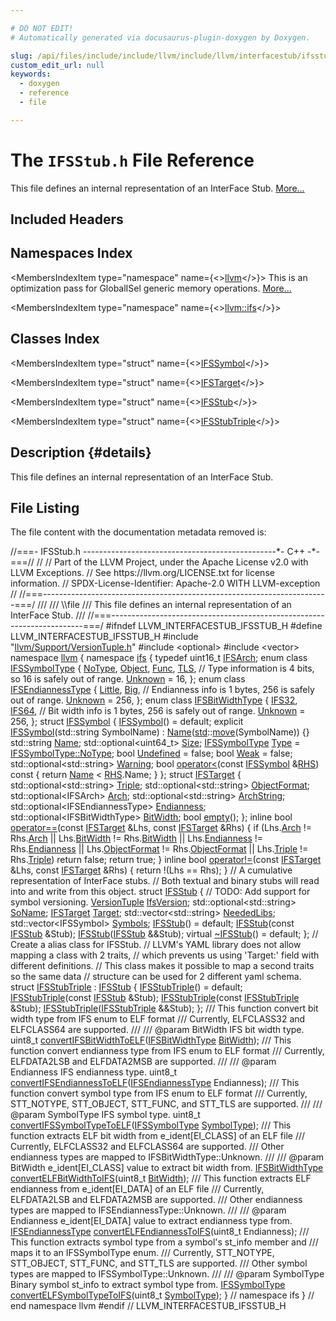 ```yaml
---

# DO NOT EDIT!
# Automatically generated via docusaurus-plugin-doxygen by Doxygen.

slug: /api/files/include/include/llvm/include/llvm/interfacestub/ifsstub-h
custom_edit_url: null
keywords:
  - doxygen
  - reference
  - file

---
```





# The `IFSStub.h` File Reference

<DoxygenPage pluginConfig={pluginConfig}>

This file defines an internal representation of an InterFace Stub. <a href="#details">More...</a>

## Included Headers

<IncludesList>
<IncludesListItem
  filePath="llvm/Support/VersionTuple.h"
  permalink="/docs/api/files/include/include/llvm/include/llvm/support/versiontuple-h"
  isLocal="true" />
<IncludesListItem
  filePath="optional"
  permalink=""
  isLocal="false" />
<IncludesListItem
  filePath="vector"
  permalink=""
  isLocal="false" />
</IncludesList>

## Namespaces Index

<MembersIndex>

<MembersIndexItem
  type="namespace"
  name={<><a href="/docs/api/namespaces/llvm">llvm</a></>}>
This is an optimization pass for GlobalISel generic memory operations. <a href="/docs/api/namespaces/llvm/#details">More...</a>
</MembersIndexItem>

<MembersIndexItem
  type="namespace"
  name={<><a href="/docs/api/namespaces/llvm/ifs">llvm::ifs</a></>}>
</MembersIndexItem>

</MembersIndex>

## Classes Index

<MembersIndex>

<MembersIndexItem
  type="struct"
  name={<><a href="/docs/api/structs/llvm/ifs/ifssymbol">IFSSymbol</a></>}>
</MembersIndexItem>

<MembersIndexItem
  type="struct"
  name={<><a href="/docs/api/structs/llvm/ifs/ifstarget">IFSTarget</a></>}>
</MembersIndexItem>

<MembersIndexItem
  type="struct"
  name={<><a href="/docs/api/structs/llvm/ifs/ifsstub">IFSStub</a></>}>
</MembersIndexItem>

<MembersIndexItem
  type="struct"
  name={<><a href="/docs/api/structs/llvm/ifs/ifsstubtriple">IFSStubTriple</a></>}>
</MembersIndexItem>

</MembersIndex>

## Description {#details}

This file defines an internal representation of an InterFace Stub.

## File Listing

The file content with the documentation metadata removed is:

<ProgramListing>

<Link id="l00001" /><CodeLine lineNumber="1"><Highlight kind="comment">//===- IFSStub.h ------------------------------------------------&#42;- C++ -&#42;-===//</Highlight><Highlight kind="normal"></Highlight></CodeLine>
<Link id="l00002" /><CodeLine lineNumber="2"><Highlight kind="normal"></Highlight><Highlight kind="comment">//</Highlight><Highlight kind="normal"></Highlight></CodeLine>
<Link id="l00003" /><CodeLine lineNumber="3"><Highlight kind="normal"></Highlight><Highlight kind="comment">// Part of the LLVM Project, under the Apache License v2.0 with LLVM Exceptions.</Highlight><Highlight kind="normal"></Highlight></CodeLine>
<Link id="l00004" /><CodeLine lineNumber="4"><Highlight kind="normal"></Highlight><Highlight kind="comment">// See https://llvm.org/LICENSE.txt for license information.</Highlight><Highlight kind="normal"></Highlight></CodeLine>
<Link id="l00005" /><CodeLine lineNumber="5"><Highlight kind="normal"></Highlight><Highlight kind="comment">// SPDX-License-Identifier: Apache-2.0 WITH LLVM-exception</Highlight><Highlight kind="normal"></Highlight></CodeLine>
<Link id="l00006" /><CodeLine lineNumber="6"><Highlight kind="normal"></Highlight><Highlight kind="comment">//</Highlight><Highlight kind="normal"></Highlight></CodeLine>
<Link id="l00007" /><CodeLine lineNumber="7"><Highlight kind="normal"></Highlight><Highlight kind="comment">//===-----------------------------------------------------------------------===/</Highlight><Highlight kind="comment"></Highlight></CodeLine>
<Link id="l00008" /><CodeLine lineNumber="8"><Highlight kind="comment">///</Highlight></CodeLine>
<Link id="l00009" /><CodeLine lineNumber="9"><Highlight kind="comment">/// \\file</Highlight></CodeLine>
<Link id="l00010" /><CodeLine lineNumber="10"><Highlight kind="comment">/// This file defines an internal representation of an InterFace Stub.</Highlight></CodeLine>
<Link id="l00011" /><CodeLine lineNumber="11"><Highlight kind="comment">///</Highlight><Highlight kind="normal"></Highlight></CodeLine>
<Link id="l00012" /><CodeLine lineNumber="12"><Highlight kind="normal"></Highlight><Highlight kind="comment">//===-----------------------------------------------------------------------===/</Highlight><Highlight kind="normal"></Highlight></CodeLine>
<Link id="l00013" /><CodeLine lineNumber="13"><Highlight kind="normal"></Highlight></CodeLine>
<Link id="l00014" /><CodeLine lineNumber="14"><Highlight kind="normal"></Highlight><Highlight kind="preprocessor">#ifndef LLVM&#95;INTERFACESTUB&#95;IFSSTUB&#95;H</Highlight><Highlight kind="normal"></Highlight></CodeLine>
<Link id="l00015" /><CodeLine lineNumber="15"><Highlight kind="normal"></Highlight><Highlight kind="preprocessor">#define LLVM&#95;INTERFACESTUB&#95;IFSSTUB&#95;H</Highlight><Highlight kind="normal"></Highlight></CodeLine>
<Link id="l00016" /><CodeLine lineNumber="16"><Highlight kind="normal"></Highlight></CodeLine>
<Link id="l00017" /><CodeLine lineNumber="17"><Highlight kind="normal"></Highlight><Highlight kind="preprocessor">#include &quot;<a href="/docs/api/files/include/include/llvm/include/llvm/support/versiontuple-h">llvm/Support/VersionTuple.h</a>&quot;</Highlight><Highlight kind="normal"></Highlight></CodeLine>
<Link id="l00018" /><CodeLine lineNumber="18"><Highlight kind="normal"></Highlight><Highlight kind="preprocessor">#include &lt;optional&gt;</Highlight><Highlight kind="normal"></Highlight></CodeLine>
<Link id="l00019" /><CodeLine lineNumber="19"><Highlight kind="normal"></Highlight><Highlight kind="preprocessor">#include &lt;vector&gt;</Highlight><Highlight kind="normal"></Highlight></CodeLine>
<Link id="l00020" /><CodeLine lineNumber="20"><Highlight kind="normal"></Highlight></CodeLine>
<Link id="l00021" /><CodeLine lineNumber="21"><Highlight kind="normal"></Highlight><Highlight kind="keyword">namespace </Highlight><Highlight kind="normal"><a href="/docs/api/namespaces/llvm">llvm</a> &#123;</Highlight></CodeLine>
<Link id="l00022" /><CodeLine lineNumber="22"><Highlight kind="normal"></Highlight><Highlight kind="keyword">namespace </Highlight><Highlight kind="normal"><a href="/docs/api/namespaces/llvm/ifs">ifs</a> &#123;</Highlight></CodeLine>
<Link id="l00023" /><CodeLine lineNumber="23"><Highlight kind="normal"></Highlight></CodeLine>
<Link id="l00024" /><CodeLine lineNumber="24" lineLink="/docs/api/namespaces/llvm/ifs/#a3248950691cdc5febedcd27ac9a15c54"><Highlight kind="normal"></Highlight><Highlight kind="keyword">typedef</Highlight><Highlight kind="normal"> uint16&#95;t <a href="/docs/api/namespaces/llvm/ifs/#a3248950691cdc5febedcd27ac9a15c54">IFSArch</a>;</Highlight></CodeLine>
<Link id="l00025" /><CodeLine lineNumber="25"><Highlight kind="normal"></Highlight></CodeLine>
<Link id="l00026" /><CodeLine lineNumber="26" lineLink="/docs/api/namespaces/llvm/ifs/#adfe04e1a9cc096fb571e8372debaa67e"><Highlight kind="normal"></Highlight><Highlight kind="keyword">enum class</Highlight><Highlight kind="normal"> <a href="/docs/api/namespaces/llvm/ifs/#adfe04e1a9cc096fb571e8372debaa67e">IFSSymbolType</a> &#123;</Highlight></CodeLine>
<Link id="l00027" /><CodeLine lineNumber="27" lineLink="/docs/api/namespaces/llvm/ifs/#adfe04e1a9cc096fb571e8372debaa67ea9080fd7a5f0af44b585bb21b62d8b283"><Highlight kind="normal">  <a href="/docs/api/namespaces/llvm/ifs/#adfe04e1a9cc096fb571e8372debaa67ea9080fd7a5f0af44b585bb21b62d8b283">NoType</a>,</Highlight></CodeLine>
<Link id="l00028" /><CodeLine lineNumber="28" lineLink="/docs/api/namespaces/llvm/ifs/#adfe04e1a9cc096fb571e8372debaa67ea497031794414a552435f90151ac3b54b"><Highlight kind="normal">  <a href="/docs/api/namespaces/llvm/ifs/#adfe04e1a9cc096fb571e8372debaa67ea497031794414a552435f90151ac3b54b">Object</a>,</Highlight></CodeLine>
<Link id="l00029" /><CodeLine lineNumber="29" lineLink="/docs/api/namespaces/llvm/ifs/#adfe04e1a9cc096fb571e8372debaa67ea00d0b4f2d7dcdaaef835b97cf5d1e0df"><Highlight kind="normal">  <a href="/docs/api/namespaces/llvm/ifs/#adfe04e1a9cc096fb571e8372debaa67ea00d0b4f2d7dcdaaef835b97cf5d1e0df">Func</a>,</Highlight></CodeLine>
<Link id="l00030" /><CodeLine lineNumber="30" lineLink="/docs/api/namespaces/llvm/ifs/#adfe04e1a9cc096fb571e8372debaa67ea099d7d04319e5191b7473e016c55e320"><Highlight kind="normal">  <a href="/docs/api/namespaces/llvm/ifs/#adfe04e1a9cc096fb571e8372debaa67ea099d7d04319e5191b7473e016c55e320">TLS</a>,</Highlight></CodeLine>
<Link id="l00031" /><CodeLine lineNumber="31"><Highlight kind="normal"></Highlight></CodeLine>
<Link id="l00032" /><CodeLine lineNumber="32"><Highlight kind="normal">  </Highlight><Highlight kind="comment">// Type information is 4 bits, so 16 is safely out of range.</Highlight><Highlight kind="normal"></Highlight></CodeLine>
<Link id="l00033" /><CodeLine lineNumber="33" lineLink="/docs/api/namespaces/llvm/ifs/#adfe04e1a9cc096fb571e8372debaa67ea88183b946cc5f0e8c96b2e66e1c74a7e"><Highlight kind="normal">  <a href="/docs/api/namespaces/llvm/ifs/#adfe04e1a9cc096fb571e8372debaa67ea88183b946cc5f0e8c96b2e66e1c74a7e">Unknown</a> = 16,</Highlight></CodeLine>
<Link id="l00034" /><CodeLine lineNumber="34"><Highlight kind="normal">&#125;;</Highlight></CodeLine>
<Link id="l00035" /><CodeLine lineNumber="35"><Highlight kind="normal"></Highlight></CodeLine>
<Link id="l00036" /><CodeLine lineNumber="36" lineLink="/docs/api/namespaces/llvm/ifs/#acc98cdd50c302ff6523294d5413ff4b2"><Highlight kind="normal"></Highlight><Highlight kind="keyword">enum class</Highlight><Highlight kind="normal"> <a href="/docs/api/namespaces/llvm/ifs/#acc98cdd50c302ff6523294d5413ff4b2">IFSEndiannessType</a> &#123;</Highlight></CodeLine>
<Link id="l00037" /><CodeLine lineNumber="37" lineLink="/docs/api/namespaces/llvm/ifs/#acc98cdd50c302ff6523294d5413ff4b2a0f9197b3e286a7522984831949087332"><Highlight kind="normal">  <a href="/docs/api/namespaces/llvm/ifs/#acc98cdd50c302ff6523294d5413ff4b2a0f9197b3e286a7522984831949087332">Little</a>,</Highlight></CodeLine>
<Link id="l00038" /><CodeLine lineNumber="38" lineLink="/docs/api/namespaces/llvm/ifs/#acc98cdd50c302ff6523294d5413ff4b2ad491538da818a2ba11a3195ba035cfd3"><Highlight kind="normal">  <a href="/docs/api/namespaces/llvm/ifs/#acc98cdd50c302ff6523294d5413ff4b2ad491538da818a2ba11a3195ba035cfd3">Big</a>,</Highlight></CodeLine>
<Link id="l00039" /><CodeLine lineNumber="39"><Highlight kind="normal"></Highlight></CodeLine>
<Link id="l00040" /><CodeLine lineNumber="40"><Highlight kind="normal">  </Highlight><Highlight kind="comment">// Endianness info is 1 bytes, 256 is safely out of range.</Highlight><Highlight kind="normal"></Highlight></CodeLine>
<Link id="l00041" /><CodeLine lineNumber="41" lineLink="/docs/api/namespaces/llvm/ifs/#acc98cdd50c302ff6523294d5413ff4b2a88183b946cc5f0e8c96b2e66e1c74a7e"><Highlight kind="normal">  <a href="/docs/api/namespaces/llvm/ifs/#adfe04e1a9cc096fb571e8372debaa67ea88183b946cc5f0e8c96b2e66e1c74a7e">Unknown</a> = 256,</Highlight></CodeLine>
<Link id="l00042" /><CodeLine lineNumber="42"><Highlight kind="normal">&#125;;</Highlight></CodeLine>
<Link id="l00043" /><CodeLine lineNumber="43"><Highlight kind="normal"></Highlight></CodeLine>
<Link id="l00044" /><CodeLine lineNumber="44" lineLink="/docs/api/namespaces/llvm/ifs/#ad3517f5b90f1b05533d172d683533e90"><Highlight kind="normal"></Highlight><Highlight kind="keyword">enum class</Highlight><Highlight kind="normal"> <a href="/docs/api/namespaces/llvm/ifs/#ad3517f5b90f1b05533d172d683533e90">IFSBitWidthType</a> &#123;</Highlight></CodeLine>
<Link id="l00045" /><CodeLine lineNumber="45" lineLink="/docs/api/namespaces/llvm/ifs/#ad3517f5b90f1b05533d172d683533e90a787e77ce2154c004ace6b22f14f53c2b"><Highlight kind="normal">  <a href="/docs/api/namespaces/llvm/ifs/#ad3517f5b90f1b05533d172d683533e90a787e77ce2154c004ace6b22f14f53c2b">IFS32</a>,</Highlight></CodeLine>
<Link id="l00046" /><CodeLine lineNumber="46" lineLink="/docs/api/namespaces/llvm/ifs/#ad3517f5b90f1b05533d172d683533e90a6edad8914d3b05e4432315a0fc781bd8"><Highlight kind="normal">  <a href="/docs/api/namespaces/llvm/ifs/#ad3517f5b90f1b05533d172d683533e90a6edad8914d3b05e4432315a0fc781bd8">IFS64</a>,</Highlight></CodeLine>
<Link id="l00047" /><CodeLine lineNumber="47"><Highlight kind="normal"></Highlight></CodeLine>
<Link id="l00048" /><CodeLine lineNumber="48"><Highlight kind="normal">  </Highlight><Highlight kind="comment">// Bit width info is 1 bytes, 256 is safely out of range.</Highlight><Highlight kind="normal"></Highlight></CodeLine>
<Link id="l00049" /><CodeLine lineNumber="49" lineLink="/docs/api/namespaces/llvm/ifs/#ad3517f5b90f1b05533d172d683533e90a88183b946cc5f0e8c96b2e66e1c74a7e"><Highlight kind="normal">  <a href="/docs/api/namespaces/llvm/ifs/#adfe04e1a9cc096fb571e8372debaa67ea88183b946cc5f0e8c96b2e66e1c74a7e">Unknown</a> = 256,</Highlight></CodeLine>
<Link id="l00050" /><CodeLine lineNumber="50"><Highlight kind="normal">&#125;;</Highlight></CodeLine>
<Link id="l00051" /><CodeLine lineNumber="51"><Highlight kind="normal"></Highlight></CodeLine>
<Link id="l00052" /><CodeLine lineNumber="52" lineLink="/docs/api/structs/llvm/ifs/ifssymbol"><Highlight kind="normal"></Highlight><Highlight kind="keyword">struct </Highlight><Highlight kind="normal"><a href="/docs/api/structs/llvm/ifs/ifssymbol/#a4883b4cc2f5411c86195e84f7961c29b">IFSSymbol</a> &#123;</Highlight></CodeLine>
<Link id="l00053" /><CodeLine lineNumber="53" lineLink="/docs/api/structs/llvm/ifs/ifssymbol/#a4883b4cc2f5411c86195e84f7961c29b"><Highlight kind="normal">  <a href="/docs/api/structs/llvm/ifs/ifssymbol/#a4883b4cc2f5411c86195e84f7961c29b">IFSSymbol</a>() = </Highlight><Highlight kind="keywordflow">default</Highlight><Highlight kind="normal">;</Highlight></CodeLine>
<Link id="l00054" /><CodeLine lineNumber="54" lineLink="/docs/api/structs/llvm/ifs/ifssymbol/#a834f96cb63c88f412ee9880348c3a2c9"><Highlight kind="normal">  </Highlight><Highlight kind="keyword">explicit</Highlight><Highlight kind="normal"> <a href="/docs/api/structs/llvm/ifs/ifssymbol/#a834f96cb63c88f412ee9880348c3a2c9">IFSSymbol</a>(std::string SymbolName) : <a href="/docs/api/structs/llvm/ifs/ifssymbol/#a7829f6a04e270a8d883ad63527d20fb2">Name</a>(<a href="/docs/api/namespaces/std">std</a>::<a href="/docs/api/namespaces/llvm/#abfc9c7ecf70f66901e439f7c04ef3dbb">move</a>(SymbolName)) &#123;&#125;</Highlight></CodeLine>
<Link id="l00055" /><CodeLine lineNumber="55" lineLink="/docs/api/structs/llvm/ifs/ifssymbol/#a7829f6a04e270a8d883ad63527d20fb2"><Highlight kind="normal">  std::string <a href="/docs/api/structs/llvm/ifs/ifssymbol/#a7829f6a04e270a8d883ad63527d20fb2">Name</a>;</Highlight></CodeLine>
<Link id="l00056" /><CodeLine lineNumber="56" lineLink="/docs/api/structs/llvm/ifs/ifssymbol/#aa86bfa354c2d5f829acfdc7299e44504"><Highlight kind="normal">  std::optional&lt;uint64&#95;t&gt; <a href="/docs/api/structs/llvm/ifs/ifssymbol/#aa86bfa354c2d5f829acfdc7299e44504">Size</a>;</Highlight></CodeLine>
<Link id="l00057" /><CodeLine lineNumber="57" lineLink="/docs/api/structs/llvm/ifs/ifssymbol/#a48ee2615146aa13d99d842fafbfd3b95"><Highlight kind="normal">  <a href="/docs/api/namespaces/llvm/ifs/#adfe04e1a9cc096fb571e8372debaa67e">IFSSymbolType</a> <a href="/docs/api/structs/llvm/ifs/ifssymbol/#a48ee2615146aa13d99d842fafbfd3b95">Type</a> = <a href="/docs/api/namespaces/llvm/ifs/#adfe04e1a9cc096fb571e8372debaa67ea9080fd7a5f0af44b585bb21b62d8b283">IFSSymbolType::NoType</a>;</Highlight></CodeLine>
<Link id="l00058" /><CodeLine lineNumber="58" lineLink="/docs/api/structs/llvm/ifs/ifssymbol/#a33a377541312be8ff8d1ecf7b2d523b1"><Highlight kind="normal">  </Highlight><Highlight kind="keywordtype">bool</Highlight><Highlight kind="normal"> <a href="/docs/api/structs/llvm/ifs/ifssymbol/#a33a377541312be8ff8d1ecf7b2d523b1">Undefined</a> = </Highlight><Highlight kind="keyword">false</Highlight><Highlight kind="normal">;</Highlight></CodeLine>
<Link id="l00059" /><CodeLine lineNumber="59" lineLink="/docs/api/structs/llvm/ifs/ifssymbol/#afe40967856915a99cf897560395d720f"><Highlight kind="normal">  </Highlight><Highlight kind="keywordtype">bool</Highlight><Highlight kind="normal"> <a href="/docs/api/structs/llvm/ifs/ifssymbol/#afe40967856915a99cf897560395d720f">Weak</a> = </Highlight><Highlight kind="keyword">false</Highlight><Highlight kind="normal">;</Highlight></CodeLine>
<Link id="l00060" /><CodeLine lineNumber="60" lineLink="/docs/api/structs/llvm/ifs/ifssymbol/#ad81fc9c28d8fe34f4b607f61a616e7c8"><Highlight kind="normal">  std::optional&lt;std::string&gt; <a href="/docs/api/structs/llvm/ifs/ifssymbol/#ad81fc9c28d8fe34f4b607f61a616e7c8">Warning</a>;</Highlight></CodeLine>
<Link id="l00061" /><CodeLine lineNumber="61" lineLink="/docs/api/structs/llvm/ifs/ifssymbol/#aff758f0c7ce11ccb364ee86b85516447"><Highlight kind="normal">  </Highlight><Highlight kind="keywordtype">bool</Highlight><Highlight kind="normal"> <a href="/docs/api/structs/llvm/ifs/ifssymbol/#aff758f0c7ce11ccb364ee86b85516447">operator&lt;</a>(</Highlight><Highlight kind="keyword">const</Highlight><Highlight kind="normal"> <a href="/docs/api/structs/llvm/ifs/ifssymbol/#a4883b4cc2f5411c86195e84f7961c29b">IFSSymbol</a> &amp;<a href="/docs/api/files/lib/lib/target/lib/target/x86/x86partialreduction-cpp/#a87b8bfbbe9d8f7146d7f20a5fb42efd0">RHS</a>)</Highlight><Highlight kind="keyword"> const </Highlight><Highlight kind="normal">&#123; </Highlight><Highlight kind="keywordflow">return</Highlight><Highlight kind="normal"> <a href="/docs/api/structs/llvm/ifs/ifssymbol/#a7829f6a04e270a8d883ad63527d20fb2">Name</a> &lt; <a href="/docs/api/files/lib/lib/target/lib/target/x86/x86partialreduction-cpp/#a87b8bfbbe9d8f7146d7f20a5fb42efd0">RHS</a>.Name; &#125;</Highlight></CodeLine>
<Link id="l00062" /><CodeLine lineNumber="62"><Highlight kind="normal">&#125;;</Highlight></CodeLine>
<Link id="l00063" /><CodeLine lineNumber="63"><Highlight kind="normal"></Highlight></CodeLine>
<Link id="l00064" /><CodeLine lineNumber="64" lineLink="/docs/api/structs/llvm/ifs/ifstarget"><Highlight kind="normal"></Highlight><Highlight kind="keyword">struct </Highlight><Highlight kind="normal"><a href="/docs/api/structs/llvm/ifs/ifstarget">IFSTarget</a> &#123;</Highlight></CodeLine>
<Link id="l00065" /><CodeLine lineNumber="65" lineLink="/docs/api/structs/llvm/ifs/ifstarget/#a7df4af12a184662b60bdbd5f74705156"><Highlight kind="normal">  std::optional&lt;std::string&gt; <a href="/docs/api/structs/llvm/ifs/ifstarget/#a7df4af12a184662b60bdbd5f74705156">Triple</a>;</Highlight></CodeLine>
<Link id="l00066" /><CodeLine lineNumber="66" lineLink="/docs/api/structs/llvm/ifs/ifstarget/#ad4cd317853c749b4dce94f33aef7b4ab"><Highlight kind="normal">  std::optional&lt;std::string&gt; <a href="/docs/api/structs/llvm/ifs/ifstarget/#ad4cd317853c749b4dce94f33aef7b4ab">ObjectFormat</a>;</Highlight></CodeLine>
<Link id="l00067" /><CodeLine lineNumber="67" lineLink="/docs/api/structs/llvm/ifs/ifstarget/#af379bbc9af91abe4a488fb655778193c"><Highlight kind="normal">  std::optional&lt;IFSArch&gt; <a href="/docs/api/structs/llvm/ifs/ifstarget/#af379bbc9af91abe4a488fb655778193c">Arch</a>;</Highlight></CodeLine>
<Link id="l00068" /><CodeLine lineNumber="68" lineLink="/docs/api/structs/llvm/ifs/ifstarget/#a4decf3d02ac75ebea1db29ca4e2a9788"><Highlight kind="normal">  std::optional&lt;std::string&gt; <a href="/docs/api/structs/llvm/ifs/ifstarget/#a4decf3d02ac75ebea1db29ca4e2a9788">ArchString</a>;</Highlight></CodeLine>
<Link id="l00069" /><CodeLine lineNumber="69" lineLink="/docs/api/structs/llvm/ifs/ifstarget/#a7e25b2fd92878ce5798ddf8953f795ed"><Highlight kind="normal">  std::optional&lt;IFSEndiannessType&gt; <a href="/docs/api/structs/llvm/ifs/ifstarget/#a7e25b2fd92878ce5798ddf8953f795ed">Endianness</a>;</Highlight></CodeLine>
<Link id="l00070" /><CodeLine lineNumber="70" lineLink="/docs/api/structs/llvm/ifs/ifstarget/#ac27af0d01cd3719bedf3de77c9e4317a"><Highlight kind="normal">  std::optional&lt;IFSBitWidthType&gt; <a href="/docs/api/structs/llvm/ifs/ifstarget/#ac27af0d01cd3719bedf3de77c9e4317a">BitWidth</a>;</Highlight></CodeLine>
<Link id="l00071" /><CodeLine lineNumber="71"><Highlight kind="normal"></Highlight></CodeLine>
<Link id="l00072" /><CodeLine lineNumber="72"><Highlight kind="normal">  </Highlight><Highlight kind="keywordtype">bool</Highlight><Highlight kind="normal"> <a href="/docs/api/structs/llvm/ifs/ifstarget/#ad7d9c7a67e9d8597a2cc767a2bde7f09">empty</a>();</Highlight></CodeLine>
<Link id="l00073" /><CodeLine lineNumber="73"><Highlight kind="normal">&#125;;</Highlight></CodeLine>
<Link id="l00074" /><CodeLine lineNumber="74"><Highlight kind="normal"></Highlight></CodeLine>
<Link id="l00075" /><CodeLine lineNumber="75" lineLink="/docs/api/namespaces/llvm/ifs/#a540755e29b13f6b7f31a2268099869c9"><Highlight kind="normal"></Highlight><Highlight kind="keyword">inline</Highlight><Highlight kind="normal"> </Highlight><Highlight kind="keywordtype">bool</Highlight><Highlight kind="normal"> <a href="/docs/api/namespaces/llvm/ifs/#a540755e29b13f6b7f31a2268099869c9">operator==</a>(</Highlight><Highlight kind="keyword">const</Highlight><Highlight kind="normal"> <a href="/docs/api/structs/llvm/ifs/ifstarget">IFSTarget</a> &amp;Lhs, </Highlight><Highlight kind="keyword">const</Highlight><Highlight kind="normal"> <a href="/docs/api/structs/llvm/ifs/ifstarget">IFSTarget</a> &amp;Rhs) &#123;</Highlight></CodeLine>
<Link id="l00076" /><CodeLine lineNumber="76"><Highlight kind="normal">  </Highlight><Highlight kind="keywordflow">if</Highlight><Highlight kind="normal"> (Lhs.<a href="/docs/api/structs/llvm/ifs/ifstarget/#af379bbc9af91abe4a488fb655778193c">Arch</a> != Rhs.<a href="/docs/api/structs/llvm/ifs/ifstarget/#af379bbc9af91abe4a488fb655778193c">Arch</a> || Lhs.<a href="/docs/api/structs/llvm/ifs/ifstarget/#ac27af0d01cd3719bedf3de77c9e4317a">BitWidth</a> != Rhs.<a href="/docs/api/structs/llvm/ifs/ifstarget/#ac27af0d01cd3719bedf3de77c9e4317a">BitWidth</a> ||</Highlight></CodeLine>
<Link id="l00077" /><CodeLine lineNumber="77"><Highlight kind="normal">      Lhs.<a href="/docs/api/structs/llvm/ifs/ifstarget/#a7e25b2fd92878ce5798ddf8953f795ed">Endianness</a> != Rhs.<a href="/docs/api/structs/llvm/ifs/ifstarget/#a7e25b2fd92878ce5798ddf8953f795ed">Endianness</a> ||</Highlight></CodeLine>
<Link id="l00078" /><CodeLine lineNumber="78"><Highlight kind="normal">      Lhs.<a href="/docs/api/structs/llvm/ifs/ifstarget/#ad4cd317853c749b4dce94f33aef7b4ab">ObjectFormat</a> != Rhs.<a href="/docs/api/structs/llvm/ifs/ifstarget/#ad4cd317853c749b4dce94f33aef7b4ab">ObjectFormat</a> || Lhs.<a href="/docs/api/structs/llvm/ifs/ifstarget/#a7df4af12a184662b60bdbd5f74705156">Triple</a> != Rhs.<a href="/docs/api/structs/llvm/ifs/ifstarget/#a7df4af12a184662b60bdbd5f74705156">Triple</a>)</Highlight></CodeLine>
<Link id="l00079" /><CodeLine lineNumber="79"><Highlight kind="normal">    </Highlight><Highlight kind="keywordflow">return</Highlight><Highlight kind="normal"> </Highlight><Highlight kind="keyword">false</Highlight><Highlight kind="normal">;</Highlight></CodeLine>
<Link id="l00080" /><CodeLine lineNumber="80"><Highlight kind="normal">  </Highlight><Highlight kind="keywordflow">return</Highlight><Highlight kind="normal"> </Highlight><Highlight kind="keyword">true</Highlight><Highlight kind="normal">;</Highlight></CodeLine>
<Link id="l00081" /><CodeLine lineNumber="81"><Highlight kind="normal">&#125;</Highlight></CodeLine>
<Link id="l00082" /><CodeLine lineNumber="82"><Highlight kind="normal"></Highlight></CodeLine>
<Link id="l00083" /><CodeLine lineNumber="83" lineLink="/docs/api/namespaces/llvm/ifs/#a54bf6d42088c5d46e60b956cc5a0e5ed"><Highlight kind="normal"></Highlight><Highlight kind="keyword">inline</Highlight><Highlight kind="normal"> </Highlight><Highlight kind="keywordtype">bool</Highlight><Highlight kind="normal"> <a href="/docs/api/namespaces/llvm/ifs/#a54bf6d42088c5d46e60b956cc5a0e5ed">operator!=</a>(</Highlight><Highlight kind="keyword">const</Highlight><Highlight kind="normal"> <a href="/docs/api/structs/llvm/ifs/ifstarget">IFSTarget</a> &amp;Lhs, </Highlight><Highlight kind="keyword">const</Highlight><Highlight kind="normal"> <a href="/docs/api/structs/llvm/ifs/ifstarget">IFSTarget</a> &amp;Rhs) &#123;</Highlight></CodeLine>
<Link id="l00084" /><CodeLine lineNumber="84"><Highlight kind="normal">  </Highlight><Highlight kind="keywordflow">return</Highlight><Highlight kind="normal"> !(Lhs == Rhs);</Highlight></CodeLine>
<Link id="l00085" /><CodeLine lineNumber="85"><Highlight kind="normal">&#125;</Highlight></CodeLine>
<Link id="l00086" /><CodeLine lineNumber="86"><Highlight kind="normal"></Highlight></CodeLine>
<Link id="l00087" /><CodeLine lineNumber="87"><Highlight kind="normal"></Highlight><Highlight kind="comment">// A cumulative representation of InterFace stubs.</Highlight><Highlight kind="normal"></Highlight></CodeLine>
<Link id="l00088" /><CodeLine lineNumber="88"><Highlight kind="normal"></Highlight><Highlight kind="comment">// Both textual and binary stubs will read into and write from this object.</Highlight><Highlight kind="normal"></Highlight></CodeLine>
<Link id="l00089" /><CodeLine lineNumber="89" lineLink="/docs/api/structs/llvm/ifs/ifsstub"><Highlight kind="normal"></Highlight><Highlight kind="keyword">struct </Highlight><Highlight kind="normal"><a href="/docs/api/structs/llvm/ifs/ifsstub/#ac9820ed8c323d107ac43ee69d0c2e781">IFSStub</a> &#123;</Highlight></CodeLine>
<Link id="l00090" /><CodeLine lineNumber="90"><Highlight kind="normal">  </Highlight><Highlight kind="comment">// TODO: Add support for symbol versioning.</Highlight><Highlight kind="normal"></Highlight></CodeLine>
<Link id="l00091" /><CodeLine lineNumber="91" lineLink="/docs/api/structs/llvm/ifs/ifsstub/#ac038e39d4321848c318605cd847849bc"><Highlight kind="normal">  <a href="/docs/api/classes/llvm/versiontuple">VersionTuple</a> <a href="/docs/api/structs/llvm/ifs/ifsstub/#ac038e39d4321848c318605cd847849bc">IfsVersion</a>;</Highlight></CodeLine>
<Link id="l00092" /><CodeLine lineNumber="92" lineLink="/docs/api/structs/llvm/ifs/ifsstub/#aecc734b33c3ef5d93a4d1a5b92ac6497"><Highlight kind="normal">  std::optional&lt;std::string&gt; <a href="/docs/api/structs/llvm/ifs/ifsstub/#aecc734b33c3ef5d93a4d1a5b92ac6497">SoName</a>;</Highlight></CodeLine>
<Link id="l00093" /><CodeLine lineNumber="93" lineLink="/docs/api/structs/llvm/ifs/ifsstub/#ae605540b36465d45ea9d68b803aab919"><Highlight kind="normal">  <a href="/docs/api/structs/llvm/ifs/ifstarget">IFSTarget</a> <a href="/docs/api/structs/llvm/ifs/ifsstub/#ae605540b36465d45ea9d68b803aab919">Target</a>;</Highlight></CodeLine>
<Link id="l00094" /><CodeLine lineNumber="94" lineLink="/docs/api/structs/llvm/ifs/ifsstub/#af56454051b29ead6e134477ed293e398"><Highlight kind="normal">  std::vector&lt;std::string&gt; <a href="/docs/api/structs/llvm/ifs/ifsstub/#af56454051b29ead6e134477ed293e398">NeededLibs</a>;</Highlight></CodeLine>
<Link id="l00095" /><CodeLine lineNumber="95" lineLink="/docs/api/structs/llvm/ifs/ifsstub/#a7042a2978ba2a5a9d8016bf066c6bc19"><Highlight kind="normal">  std::vector&lt;IFSSymbol&gt; <a href="/docs/api/structs/llvm/ifs/ifsstub/#a7042a2978ba2a5a9d8016bf066c6bc19">Symbols</a>;</Highlight></CodeLine>
<Link id="l00096" /><CodeLine lineNumber="96"><Highlight kind="normal"></Highlight></CodeLine>
<Link id="l00097" /><CodeLine lineNumber="97" lineLink="/docs/api/structs/llvm/ifs/ifsstub/#ac9820ed8c323d107ac43ee69d0c2e781"><Highlight kind="normal">  <a href="/docs/api/structs/llvm/ifs/ifsstub/#ac9820ed8c323d107ac43ee69d0c2e781">IFSStub</a>() = </Highlight><Highlight kind="keywordflow">default</Highlight><Highlight kind="normal">;</Highlight></CodeLine>
<Link id="l00098" /><CodeLine lineNumber="98"><Highlight kind="normal">  <a href="/docs/api/structs/llvm/ifs/ifsstub/#ac9820ed8c323d107ac43ee69d0c2e781">IFSStub</a>(</Highlight><Highlight kind="keyword">const</Highlight><Highlight kind="normal"> <a href="/docs/api/structs/llvm/ifs/ifsstub/#ac9820ed8c323d107ac43ee69d0c2e781">IFSStub</a> &amp;Stub);</Highlight></CodeLine>
<Link id="l00099" /><CodeLine lineNumber="99"><Highlight kind="normal">  <a href="/docs/api/structs/llvm/ifs/ifsstub/#ac9820ed8c323d107ac43ee69d0c2e781">IFSStub</a>(<a href="/docs/api/structs/llvm/ifs/ifsstub/#ac9820ed8c323d107ac43ee69d0c2e781">IFSStub</a> &amp;&amp;Stub);</Highlight></CodeLine>
<Link id="l00100" /><CodeLine lineNumber="100" lineLink="/docs/api/structs/llvm/ifs/ifsstub/#a63524dd96ce7fd4cf6463bbf4a5c1e32"><Highlight kind="normal">  </Highlight><Highlight kind="keyword">virtual</Highlight><Highlight kind="normal"> <a href="/docs/api/structs/llvm/ifs/ifsstub/#a63524dd96ce7fd4cf6463bbf4a5c1e32">~IFSStub</a>() = </Highlight><Highlight kind="keywordflow">default</Highlight><Highlight kind="normal">;</Highlight></CodeLine>
<Link id="l00101" /><CodeLine lineNumber="101"><Highlight kind="normal">&#125;;</Highlight></CodeLine>
<Link id="l00102" /><CodeLine lineNumber="102"><Highlight kind="normal"></Highlight></CodeLine>
<Link id="l00103" /><CodeLine lineNumber="103"><Highlight kind="normal"></Highlight><Highlight kind="comment">// Create a alias class for IFSStub.</Highlight><Highlight kind="normal"></Highlight></CodeLine>
<Link id="l00104" /><CodeLine lineNumber="104"><Highlight kind="normal"></Highlight><Highlight kind="comment">// LLVM&#39;s YAML library does not allow mapping a class with 2 traits,</Highlight><Highlight kind="normal"></Highlight></CodeLine>
<Link id="l00105" /><CodeLine lineNumber="105"><Highlight kind="normal"></Highlight><Highlight kind="comment">// which prevents us using &#39;Target:&#39; field with different definitions.</Highlight><Highlight kind="normal"></Highlight></CodeLine>
<Link id="l00106" /><CodeLine lineNumber="106"><Highlight kind="normal"></Highlight><Highlight kind="comment">// This class makes it possible to map a second traits so the same data</Highlight><Highlight kind="normal"></Highlight></CodeLine>
<Link id="l00107" /><CodeLine lineNumber="107"><Highlight kind="normal"></Highlight><Highlight kind="comment">// structure can be used for 2 different yaml schema.</Highlight><Highlight kind="normal"></Highlight></CodeLine>
<Link id="l00108" /><CodeLine lineNumber="108" lineLink="/docs/api/structs/llvm/ifs/ifsstubtriple"><Highlight kind="normal"></Highlight><Highlight kind="keyword">struct </Highlight><Highlight kind="normal"><a href="/docs/api/structs/llvm/ifs/ifsstubtriple/#aa9288463ffc26b94c93a16cc8efac591">IFSStubTriple</a> : <a href="/docs/api/structs/llvm/ifs/ifsstub/#ac9820ed8c323d107ac43ee69d0c2e781">IFSStub</a> &#123;</Highlight></CodeLine>
<Link id="l00109" /><CodeLine lineNumber="109" lineLink="/docs/api/structs/llvm/ifs/ifsstubtriple/#aa9288463ffc26b94c93a16cc8efac591"><Highlight kind="normal">  <a href="/docs/api/structs/llvm/ifs/ifsstubtriple/#aa9288463ffc26b94c93a16cc8efac591">IFSStubTriple</a>() = </Highlight><Highlight kind="keywordflow">default</Highlight><Highlight kind="normal">;</Highlight></CodeLine>
<Link id="l00110" /><CodeLine lineNumber="110"><Highlight kind="normal">  <a href="/docs/api/structs/llvm/ifs/ifsstubtriple/#aa9288463ffc26b94c93a16cc8efac591">IFSStubTriple</a>(</Highlight><Highlight kind="keyword">const</Highlight><Highlight kind="normal"> <a href="/docs/api/structs/llvm/ifs/ifsstub/#ac9820ed8c323d107ac43ee69d0c2e781">IFSStub</a> &amp;Stub);</Highlight></CodeLine>
<Link id="l00111" /><CodeLine lineNumber="111"><Highlight kind="normal">  <a href="/docs/api/structs/llvm/ifs/ifsstubtriple/#aa9288463ffc26b94c93a16cc8efac591">IFSStubTriple</a>(</Highlight><Highlight kind="keyword">const</Highlight><Highlight kind="normal"> <a href="/docs/api/structs/llvm/ifs/ifsstubtriple/#aa9288463ffc26b94c93a16cc8efac591">IFSStubTriple</a> &amp;Stub);</Highlight></CodeLine>
<Link id="l00112" /><CodeLine lineNumber="112"><Highlight kind="normal">  <a href="/docs/api/structs/llvm/ifs/ifsstubtriple/#aa9288463ffc26b94c93a16cc8efac591">IFSStubTriple</a>(<a href="/docs/api/structs/llvm/ifs/ifsstubtriple/#aa9288463ffc26b94c93a16cc8efac591">IFSStubTriple</a> &amp;&amp;Stub);</Highlight></CodeLine>
<Link id="l00113" /><CodeLine lineNumber="113"><Highlight kind="normal">&#125;;</Highlight></CodeLine>
<Link id="l00114" /><CodeLine lineNumber="114"><Highlight kind="normal"></Highlight><Highlight kind="comment"></Highlight></CodeLine>
<Link id="l00115" /><CodeLine lineNumber="115"><Highlight kind="comment">/// This function convert bit width type from IFS enum to ELF format</Highlight></CodeLine>
<Link id="l00116" /><CodeLine lineNumber="116"><Highlight kind="comment">/// Currently, ELFCLASS32 and ELFCLASS64 are supported.</Highlight></CodeLine>
<Link id="l00117" /><CodeLine lineNumber="117"><Highlight kind="comment">///</Highlight></CodeLine>
<Link id="l00118" /><CodeLine lineNumber="118"><Highlight kind="comment">/// @param BitWidth IFS bit width type.</Highlight><Highlight kind="normal"></Highlight></CodeLine>
<Link id="l00119" /><CodeLine lineNumber="119"><Highlight kind="normal">uint8&#95;t <a href="/docs/api/namespaces/llvm/ifs/#aa14ae7609fcee729d53a3946698b3632">convertIFSBitWidthToELF</a>(<a href="/docs/api/namespaces/llvm/ifs/#ad3517f5b90f1b05533d172d683533e90">IFSBitWidthType</a> <a href="/docs/api/namespaces/llvm/#abee0df5f7f703bb4462aba260ba0a60f">BitWidth</a>);</Highlight></CodeLine>
<Link id="l00120" /><CodeLine lineNumber="120"><Highlight kind="normal"></Highlight><Highlight kind="comment"></Highlight></CodeLine>
<Link id="l00121" /><CodeLine lineNumber="121"><Highlight kind="comment">/// This function convert endianness type from IFS enum to ELF format</Highlight></CodeLine>
<Link id="l00122" /><CodeLine lineNumber="122"><Highlight kind="comment">/// Currently, ELFDATA2LSB and ELFDATA2MSB are supported.</Highlight></CodeLine>
<Link id="l00123" /><CodeLine lineNumber="123"><Highlight kind="comment">///</Highlight></CodeLine>
<Link id="l00124" /><CodeLine lineNumber="124"><Highlight kind="comment">/// @param Endianness IFS endianness type.</Highlight><Highlight kind="normal"></Highlight></CodeLine>
<Link id="l00125" /><CodeLine lineNumber="125"><Highlight kind="normal">uint8&#95;t <a href="/docs/api/namespaces/llvm/ifs/#a556484f6cf3b9d1fb5fbadb3d9b0638e">convertIFSEndiannessToELF</a>(<a href="/docs/api/namespaces/llvm/ifs/#acc98cdd50c302ff6523294d5413ff4b2">IFSEndiannessType</a> Endianness);</Highlight></CodeLine>
<Link id="l00126" /><CodeLine lineNumber="126"><Highlight kind="normal"></Highlight><Highlight kind="comment"></Highlight></CodeLine>
<Link id="l00127" /><CodeLine lineNumber="127"><Highlight kind="comment">/// This function convert symbol type from IFS enum to ELF format</Highlight></CodeLine>
<Link id="l00128" /><CodeLine lineNumber="128"><Highlight kind="comment">/// Currently, STT&#95;NOTYPE, STT&#95;OBJECT, STT&#95;FUNC, and STT&#95;TLS are supported.</Highlight></CodeLine>
<Link id="l00129" /><CodeLine lineNumber="129"><Highlight kind="comment">///</Highlight></CodeLine>
<Link id="l00130" /><CodeLine lineNumber="130"><Highlight kind="comment">/// @param SymbolType IFS symbol type.</Highlight><Highlight kind="normal"></Highlight></CodeLine>
<Link id="l00131" /><CodeLine lineNumber="131"><Highlight kind="normal">uint8&#95;t <a href="/docs/api/namespaces/llvm/ifs/#aba771dce7043e25079c752870c254b85">convertIFSSymbolTypeToELF</a>(<a href="/docs/api/namespaces/llvm/ifs/#adfe04e1a9cc096fb571e8372debaa67e">IFSSymbolType</a> <a href="/docs/api/namespaces/llvm/xcoff/#ae6213556e13de39091f6861f199d7b1f">SymbolType</a>);</Highlight></CodeLine>
<Link id="l00132" /><CodeLine lineNumber="132"><Highlight kind="normal"></Highlight><Highlight kind="comment"></Highlight></CodeLine>
<Link id="l00133" /><CodeLine lineNumber="133"><Highlight kind="comment">/// This function extracts ELF bit width from e&#95;ident&#91;EI&#95;CLASS&#93; of an ELF file</Highlight></CodeLine>
<Link id="l00134" /><CodeLine lineNumber="134"><Highlight kind="comment">/// Currently, ELFCLASS32 and ELFCLASS64 are supported.</Highlight></CodeLine>
<Link id="l00135" /><CodeLine lineNumber="135"><Highlight kind="comment">/// Other endianness types are mapped to IFSBitWidthType::Unknown.</Highlight></CodeLine>
<Link id="l00136" /><CodeLine lineNumber="136"><Highlight kind="comment">///</Highlight></CodeLine>
<Link id="l00137" /><CodeLine lineNumber="137"><Highlight kind="comment">/// @param BitWidth e&#95;ident&#91;EI&#95;CLASS&#93; value to extract bit width from.</Highlight><Highlight kind="normal"></Highlight></CodeLine>
<Link id="l00138" /><CodeLine lineNumber="138"><Highlight kind="normal"><a href="/docs/api/namespaces/llvm/ifs/#ad3517f5b90f1b05533d172d683533e90">IFSBitWidthType</a> <a href="/docs/api/namespaces/llvm/ifs/#af11eeee453a0196a63397d79ae8bde0d">convertELFBitWidthToIFS</a>(uint8&#95;t <a href="/docs/api/namespaces/llvm/#abee0df5f7f703bb4462aba260ba0a60f">BitWidth</a>);</Highlight></CodeLine>
<Link id="l00139" /><CodeLine lineNumber="139"><Highlight kind="normal"></Highlight><Highlight kind="comment"></Highlight></CodeLine>
<Link id="l00140" /><CodeLine lineNumber="140"><Highlight kind="comment">/// This function extracts ELF endianness from e&#95;ident&#91;EI&#95;DATA&#93; of an ELF file</Highlight></CodeLine>
<Link id="l00141" /><CodeLine lineNumber="141"><Highlight kind="comment">/// Currently, ELFDATA2LSB and ELFDATA2MSB are supported.</Highlight></CodeLine>
<Link id="l00142" /><CodeLine lineNumber="142"><Highlight kind="comment">/// Other endianness types are mapped to IFSEndiannessType::Unknown.</Highlight></CodeLine>
<Link id="l00143" /><CodeLine lineNumber="143"><Highlight kind="comment">///</Highlight></CodeLine>
<Link id="l00144" /><CodeLine lineNumber="144"><Highlight kind="comment">/// @param Endianness e&#95;ident&#91;EI&#95;DATA&#93; value to extract endianness type from.</Highlight><Highlight kind="normal"></Highlight></CodeLine>
<Link id="l00145" /><CodeLine lineNumber="145"><Highlight kind="normal"><a href="/docs/api/namespaces/llvm/ifs/#acc98cdd50c302ff6523294d5413ff4b2">IFSEndiannessType</a> <a href="/docs/api/namespaces/llvm/ifs/#af26991e20ab5289fb9ee4fdbe8600183">convertELFEndiannessToIFS</a>(uint8&#95;t Endianness);</Highlight></CodeLine>
<Link id="l00146" /><CodeLine lineNumber="146"><Highlight kind="normal"></Highlight><Highlight kind="comment"></Highlight></CodeLine>
<Link id="l00147" /><CodeLine lineNumber="147"><Highlight kind="comment">/// This function extracts symbol type from a symbol&#39;s st&#95;info member and</Highlight></CodeLine>
<Link id="l00148" /><CodeLine lineNumber="148"><Highlight kind="comment">/// maps it to an IFSSymbolType enum.</Highlight></CodeLine>
<Link id="l00149" /><CodeLine lineNumber="149"><Highlight kind="comment">/// Currently, STT&#95;NOTYPE, STT&#95;OBJECT, STT&#95;FUNC, and STT&#95;TLS are supported.</Highlight></CodeLine>
<Link id="l00150" /><CodeLine lineNumber="150"><Highlight kind="comment">/// Other symbol types are mapped to IFSSymbolType::Unknown.</Highlight></CodeLine>
<Link id="l00151" /><CodeLine lineNumber="151"><Highlight kind="comment">///</Highlight></CodeLine>
<Link id="l00152" /><CodeLine lineNumber="152"><Highlight kind="comment">/// @param SymbolType Binary symbol st&#95;info to extract symbol type from.</Highlight><Highlight kind="normal"></Highlight></CodeLine>
<Link id="l00153" /><CodeLine lineNumber="153"><Highlight kind="normal"><a href="/docs/api/namespaces/llvm/ifs/#adfe04e1a9cc096fb571e8372debaa67e">IFSSymbolType</a> <a href="/docs/api/namespaces/llvm/ifs/#af8165ef9bbc5822cfa2be2a94bb0c66f">convertELFSymbolTypeToIFS</a>(uint8&#95;t <a href="/docs/api/namespaces/llvm/xcoff/#ae6213556e13de39091f6861f199d7b1f">SymbolType</a>);</Highlight></CodeLine>
<Link id="l00154" /><CodeLine lineNumber="154"><Highlight kind="normal">&#125; </Highlight><Highlight kind="comment">// namespace ifs</Highlight><Highlight kind="normal"></Highlight></CodeLine>
<Link id="l00155" /><CodeLine lineNumber="155"><Highlight kind="normal">&#125; </Highlight><Highlight kind="comment">// end namespace llvm</Highlight><Highlight kind="normal"></Highlight></CodeLine>
<Link id="l00156" /><CodeLine lineNumber="156"><Highlight kind="normal"></Highlight></CodeLine>
<Link id="l00157" /><CodeLine lineNumber="157"><Highlight kind="normal"></Highlight><Highlight kind="preprocessor">#endif </Highlight><Highlight kind="comment">// LLVM&#95;INTERFACESTUB&#95;IFSSTUB&#95;H</Highlight><Highlight kind="normal"></Highlight></CodeLine>

</ProgramListing>

</DoxygenPage>
